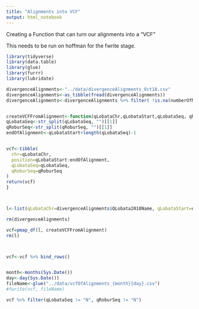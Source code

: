 ```yaml
---
title: "Alignments into VCF"
output: html_notebook
---
```


Creating a Function that can turn our alignments into a "VCF"

This needs to be run on hoffman for the fwrite stage. 
```r

library(tidyverse)
library(data.table)
library(glue)
library(furrr)
library(lubridate)
```



```r



divergenceAlignments<-"../data/divergenceAlignments_Oct18.csv"
divergenceAlignments<-as_tibble(fread(divergenceAlignments))
divergenceAlignments<-divergenceAlignments %>% filter( !is.na(numberOfMatches)    | !is.na(numberOfMismatches)  )


createVCFFromAlignment<-function(qLobataChr,qLobataStart,qLobataSeq, qRoburSeq){
qLobataSeq<-str_split(qLobataSeq, "")[[1]]
qRoburSeq<-str_split(qRoburSeq, "")[[1]]
endOfAlignment<-qLobataStart+length(qLobataSeq)-1


vcf<-tibble(
  chr=qLobataChr,
  position=qLobataStart:endOfAlignment,
  qLobataSeq=qLobataSeq,
  qRoburSeq=qRoburSeq
)
return(vcf)
}



l<-list(qLobataChr=divergenceAlignments$QLobata2018Name, qLobataStart=divergenceAlignments$QLobata2018Start, qLobataSeq=divergenceAlignments$pattern, qRoburSeq=divergenceAlignments$subject)

rm(divergenceAlignments)

vcf=pmap_df(l, createVCFFromAlignment)
rm(l)



vcf<-vcf %>% bind_rows()


month<-months(Sys.Date())
day<-day(Sys.Date())
fileName<-glue("../data/vcfOfAlignments_{month}{day}.csv")
#fwrite(vcf, fileName)

vcf %>% filter(qLobataSeq != "N", qRoburSeq != "N")
```

